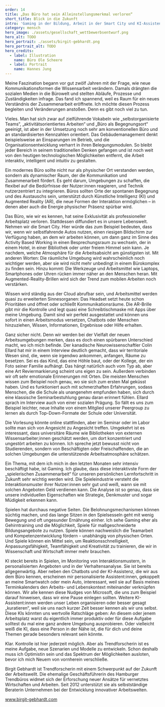 ---
order: 14
title: „Das Büro hat sein Alleinstellungsmerkmal verloren“
short_title: Blick in die Zukunft
intro: 'Gaming in der Bildung, Arbeit in der Smart City und KI-Assistent:innen, die unser Leben kuratieren: New-Work-Expertin und Trendforscherin Birgit Gebhardt wirft einen Blick in die Zukunft der Arbeit'
category: mensch
hero_image: ./assets/gesellschaft_wettbewerbsentwurf.png
hero_alt: TODO
hero_portrait: ./assets/birgit-gebhardt.png
hero_portrait_alt: TODO
hero_credits:
  - label: Illustration
    name: Büro Ole Scheere
  - label: Portrait
    name: Hannes Jung
---

<Interview>
<InterviewQuestion q="Petra Schmidt: Sie gelten seit vielen Jahren als führende Expertin für New Work. Was fasziniert Sie an dem Thema?">

Meine Faszination begann vor gut zwölf Jahren mit der Frage, wie neue Kommunikationsformen die Wissensarbeit verändern. Damals drängten die sozialen Medien in die Bürowelt und stellten Abläufe, Prozesse und Zuständigkeiten infrage. Das fand ich spannend, weil es Raum für ein neues Verständnis der Zusammenarbeit eröffnete. Ich möchte diesen Prozess begleiten und Veränderungen anstoßen. Denn es gibt noch viel zu tun.

</InterviewQuestion>

<InterviewQuestion q="Was muss sich aus Ihrer Sicht ändern? Was läuft schief in der Bürowelt?">

Vieles. Man hat sich zwar auf zielführende Vokabeln wie „selbstorganisierte Teams“, „aktivitätsorientiertes Arbeiten“ und „Büro als Begegnungsort“ geeinigt, ist aber in der Umsetzung noch sehr am konventionellen Büro und an standardisierten Kennzahlen orientiert. Das Gebäudemanagement denkt beispielsweise an Einsparungen im Betrieb, und die Organisationsentwicklung verharrt in ihren Belegungsmodulen. So bleibt jeder Bereich in seinem traditionellen Denken gefangen und ist noch weit von den heutigen technologischen Möglichkeiten entfernt, die Arbeit interaktiv, intelligent und intuitiv zu gestalten.

</InterviewQuestion>

<InterviewQuestion q="Wie könnte man es besser machen?">

Ein modernes Büro sollte nicht nur als physischer Ort verstanden werden, sondern als dynamischer Raum, der die Kommunikation und Zusammenarbeit fördert. Es geht darum, Umgebungen zu schaffen, die flexibel auf die Bedürfnisse der Nutzer:innen reagieren, und Technik nutzerzentriert zu integrieren. Büros sollten Orte der spontanen Begegnung und des Austauschs sein, unterstützt durch Künstliche Intelligenz (KI) und Augmented Reality (AR), die neue Formen der Interaktion ermöglichen – in denen aber auch die Energie physischer Präsenz spürbar wird.

</InterviewQuestion>

<InterviewQuestion q="Sie sind Zukunftsforscherin. Wie müssen wir uns das Büro der Zukunft vorstellen? Welche Rolle spielen dabei KI und AR?">

Das Büro, wie wir es kennen, hat seine Exklusivität als professioneller Arbeitsplatz verloren. Stattdessen diffundiert es in unsere Lebenswelt. Nehmen wir die <Term t="smart-city">Smart City.</Term> Hier würde das zum Beispiel bedeuten, dass wir, wenn wir selbstfahrende Autos nutzen, einen riesigen Bildschirm zur Verfügung haben, an dem wir arbeiten können, um dann ganz im Sinne des <Term t="activity-based-working">Activity Based Working</Term> in einen Besprechungsraum zu wechseln, der in einem Hotel, in einer Bibliothek oder unter freiem Himmel sein kann. Je nachdem, welche Atmosphäre für die Arbeitsabsicht am günstigsten ist. Mit anderen Worten: Die räumliche Umgebung wird wahrscheinlich noch wichtiger werden, aber sie wird nicht mehr unbedingt in einem Bürokomplex zu finden sein. Hinzu kommt: Die Werkzeuge und Arbeitsmittel wie Laptops, Smartphones oder Uhren rücken immer näher an den Menschen heran. Mit Augmented-Reality-Brillen wird sich der Trend zum mobilen Arbeiten noch verstärken.

</InterviewQuestion>

<InterviewQuestion q="Wie muss man sich das vorstellen?">

Wissen wird ständig aus der Cloud abrufbar sein, und Arbeitsmittel werden quasi zu erweiterten Sinnesorganen: Das Headset setzt heute schon Prioritäten und öffnet oder schließt Kommunikationsräume. Die AR-Brille gibt mir die Kontrolle und legt quasi eine Schreibtischmaske mit Apps über meine Umgebung. Damit sind wir perfekt ausgestattet und können uns sofort in einen Arbeitsmodus versetzen, Chatbots oder Menschen hinzuziehen, Wissen, Informationen, Ergebnisse oder Hilfe erhalten.

</InterviewQuestion>

<InterviewQuestion q="Das heißt, wir bewegen uns in Zukunft nur noch in virtuellen Räumen und nicht mehr in realen?">

Ganz sicher nicht. Denn wir werden bei der Vielfalt der neuen Arbeitsumgebungen merken, dass es doch einen spürbaren Unterschied macht, wo ich mich befinde. Der kanadische Neurowissenschaftler Colin Ellard hat mir in einem Interview deutlich gemacht, dass wir territoriale Wesen sind, die, wenn sie irgendwo ankommen, anfangen, Räume zu besetzen. Sei es das Kind, das eine Höhle baut, oder der Kollege, der ein Foto seiner Familie aufhängt. Das hängt natürlich auch vom Typ ab, aber eine Art Reviermarkierung scheint uns eigen zu sein. Außerdem verbinden wir oft sehr emotionale Erinnerungen mit Orten. Die meisten Menschen wissen zum Beispiel noch genau, wo sie sich zum ersten Mal geküsst haben. Und es funktioniert auch mit schmerzhaften Erfahrungen, sodass Menschen, die die Schule als unangenehm empfunden haben, sich durch eine klassische Seminarbestuhlung genau daran erinnert fühlen. Ellard sprach im Interview auch von einer sozialen Prägung. So fällt es uns zum Beispiel leichter, neue Inhalte von einem Mitglied unserer Peergroup zu lernen als durch Top-Down-Formate der Schule oder Universität.

</InterviewQuestion>

<InterviewQuestion q="Wie kann dieser Ansatz räumlich umgesetzt werden? Wie müsste sich die Architektur von Forschungseinrichtungen oder Universitäten verändern, um Partizipation und Austausch zu unterstützen?">

Die Vorlesung könnte online stattfinden, aber im Seminar oder im Labor sollte man sich von Angesicht zu Angesicht treffen. Umgekehrt ist es interessant, dass universitäre Räume wie Bibliotheken von externen Wissensarbeiter;innen geschätzt werden, um dort konzentriert und ungestört arbeiten zu können. Ich spreche jetzt bewusst nicht von Studierenden, sondern von Beschäftigten oder Freischaffenden, die an solchen Umgebungen die unterstützende Arbeitsatmosphäre schätzen.

</InterviewQuestion>

<InterviewQuestion q="Lassen Sie uns abschließend über die Zukunft der Arbeit generell sprechen. Wie wird sie in Zukunft aussehen? Was erwartet uns?">

Ein Thema, mit dem ich mich in den letzten Monaten sehr intensiv beschäftigt habe, ist Gaming. Ich glaube, dass diese interaktivste Form der „spielerischen Zusammenarbeit“ für unseren persönlichen Lernfortschritt in Zukunft sehr wichtig werden wird. Die Spieleindustrie versteht die Interaktionsmuster ihrer Nutzer:innen sehr gut und weiß, wann sie mit solchen Angeboten Geld verdienen kann. Die Analyse ist so genau, dass sie unsere individuellen Eigenschaften wie Strategie, Denkmuster und sogar Müdigkeit erkennen kann.

</InterviewQuestion>

<InterviewQuestion q="Ist es nicht gefährlich, so viel von sich preiszugeben?">

Spielen hat durchaus negative Seiten. Die Belohnungsmechanismen können süchtig machen, und das lange Sitzen in den Spielsesseln geht mit wenig Bewegung und oft ungesunder Ernährung einher. Ich sehe Gaming eher als Gehirntraining und die Möglichkeit, Spiele für maßgeschneiderte Bildungsangebote zu nutzen. Spiele können nachweislich die Teamarbeit und Kompetenzentwicklung fördern – unabhängig von physischen Orten. Und Spiele können ein Mittel sein, um Reaktionsschnelligkeit, Anpassungsfähigkeit, Teamfähigkeit und Kreativität zu trainieren, die wir in Wissenschaft und Wirtschaft immer mehr brauchen.

</InterviewQuestion>

<InterviewQuestion q="Und ich dachte, Sie würden jetzt auf KI zu sprechen kommen...">

KI steckt bereits in Spielen, im Monitoring von Interaktionsmustern, in personalisierten Angeboten und in der Verhaltensanalyse. Sie ist bereits allgegenwärtig. Aber neben den Chatbots und der KI-Assistenz, die wir aus dem Büro kennen, erscheinen mir personalisierte Assistent:innen, gekoppelt an meine Smartwatch oder mein Auto, interessant, weil sie auf Basis meines Terminkalenders den Arbeits- und Lebenskontext miteinander verknüpfen können. Wir alle kennen diese Nudges von Microsoft, die uns zum Beispiel darauf hinweisen, dass wir eine Pause einlegen sollten. Weitere KI-Assistent:innen werden unser Leben organisieren oder besser gesagt „kuratieren“, weil sie uns nach kurzer Zeit besser kennen als wir uns selbst. Diese KIs könnten uns wertvolle Ratschläge geben: An diesem oder jenem Arbeitsplatz warst du eigentlich immer produktiv oder für diese Aufgabe solltest du mal eine ganz andere Umgebung ausprobieren. Oder vielleicht weiß die KI, dass eine Person in der Nähe ist, die für dich und deine Themen gerade besonders relevant sein könnte.

</InterviewQuestion>

<InterviewQuestion q="Das klingt praktisch, aber auch nach Gängelung und Kontrolle.">

Klar. Kontrolle ist hier jederzeit möglich. Aber als Trendforscherin ist es meine Aufgabe, neue Szenarien und Modelle zu entwickeln. Schon deshalb muss ich Optimistin sein und das Spektrum der Möglichkeiten ausloten, bevor ich mich Neuem von vornherein verschließe.

</InterviewQuestion>
</Interview>

<Aside>

Birgit Gebhardt ist Trendforscherin mit einem Schwerpunkt auf der Zukunft der Arbeitswellt. Die ehemalige Geschäftsführerin des Hamburger Trendbüros widmet sich der Erforschung neuer Ansätze für vernetztes Wirtschaften und Arbeiten. Seit 2012 unterstützt sie als selbstständige Beraterin Unternehmen bei der Entwicklung innovativer Arbeitswelten.

www.birgit-gebhardt.com

</Aside>
